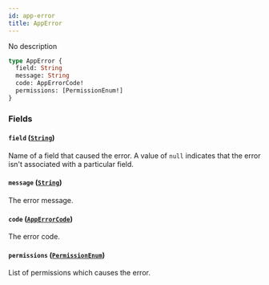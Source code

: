 ```yaml
---
id: app-error
title: AppError
---
```



No description

```graphql
type AppError {
  field: String
  message: String
  code: AppErrorCode!
  permissions: [PermissionEnum!]
}
```


### Fields

#### `field` ([`String`](../../../developer/api-reference/scalars/string))

Name of a field that caused the error. A value of `null` indicates that the error isn't associated with a particular field.


#### `message` ([`String`](../../../developer/api-reference/scalars/string))

The error message.


#### `code` ([`AppErrorCode`](../../../developer/api-reference/enums/app-error-code))

The error code.


#### `permissions` ([`PermissionEnum`](../../../developer/api-reference/enums/permission-enum))

List of permissions which causes the error.





